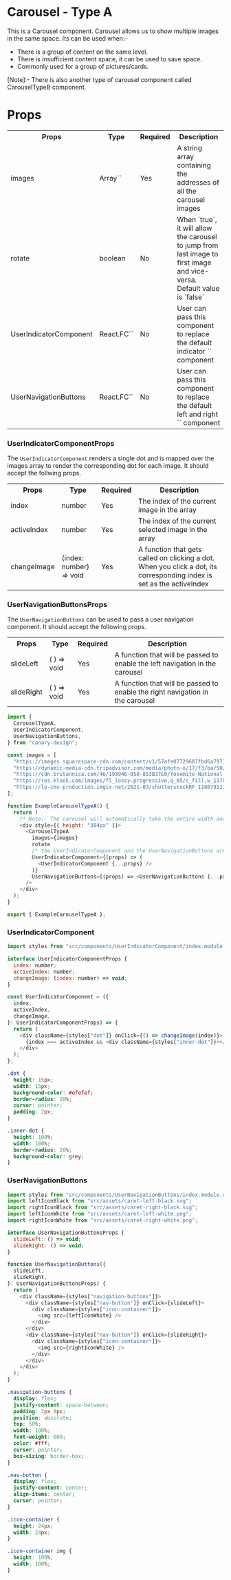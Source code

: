 # Carousel - Type A

This is a Carousel component. Carousel allows us to show multiple images in the same space. Its can be used when:-

- There is a group of content on the same level.
- There is insufficient content space, it can be used to save space.
- Commonly used for a group of pictures/cards.

[Note]:- There is also another type of carousel component called CarouselTypeB component.

# Props

<table>
  <tr>
    <th>Props</th>
    <th>Type</th>
    <th>Required</th>
    <th>Description</th>
  </tr>
  <tr>
    <td>images</td>
    <td>Array`<string>`</td>
    <td>Yes</td>
    <td>
      A string array containing the addresses of all the carousel images
    </td>
  </tr>
  <tr>
    <td>rotate</td>
    <td>boolean</td>
    <td>No</td>
    <td>
      When `true`, it will allow the carousel to jump from last image to first image and vice-versa. Default value is `false` 
    </td>
  </tr>
  <tr>
    <td>UserIndicatorComponent</td>
    <td>React.FC`<UserIndicator
    ComponentProps>`</td>
    <td>No</td>
    <td>
      User can pass this component to replace the default indicator `<Dots />` component
    </td>
  </tr>
  <tr>
    <td>UserNavigationButtons</td>
    <td>React.FC`<UserNavigation
    ButtonsProps>`</td>
    <td>No</td>
    <td>
      User can pass this component to replace the default left and right `<Navigation />` component
    </td>
  </tr>
</table>

### UserIndicatorComponentProps

The `UserIndicatorComponent` renders a single dot and is mapped over the images array to render the corresponding dot for each image. It should accept the follwing props.

<table>
  <tr>
    <th>Props</th>
    <th>Type</th>
    <th>Required</th>
    <th>Description</th>
  </tr>
  <tr>
    <td>index</td>
    <td>number</td>
    <td>Yes</td>
    <td>The index of the current image in the array</td>
  </tr>
  <tr>
    <td>activeIndex</td>
    <td>number</td>
    <td>Yes</td>
    <td>The index of the current selected image in the array</td>
  </tr>
  <tr>
    <td>changeImage</td>
    <td>(index: number) => void</td>
    <td>Yes</td>
    <td>
      A function that gets called on clicking a dot. When you click a dot, its
      corresponding index is set as the activeIndex
    </td>
  </tr>
</table>

### UserNavigationButtonsProps

The `UserNavigationButtons` can be used to pass a user navigation component. It should accept the following props.

<table>
  <tr>
    <th>Props</th>
    <th>Type</th>
    <th>Required</th>
    <th>Description</th>
  </tr>
  <tr>
    <td>slideLeft</td>
    <td>( ) => void</td>
    <td>Yes</td>
    <td>
      A function that will be passed to enable the left navigation in the
      carousel
    </td>
  </tr>
  <tr>
    <td>slideRight</td>
    <td>( ) => void</td>
    <td>Yes</td>
    <td>
      A function that will be passed to enable the right navigation in the
      carousel
    </td>
  </tr>
</table>


<BrowserWindow>
  <ExampleCarouselTypeA />
</BrowserWindow>

```js title="src/components/ExampleCarousel/index.tsx" showLineNumbers
import {
  CarouselTypeA,
  UserIndicatorComponent,
  UserNavigationButtons,
} from "canary-design";

const images = [
  "https://images.squarespace-cdn.com/content/v1/57afe07729687fbd6a7971ad/1471718394640-AYK8C3POPTKL2GU5DGRM/Glacier.National.Park.original.494.jpg?format=2500w",
  "https://dynamic-media-cdn.tripadvisor.com/media/photo-o/17/f3/ba/50/royal-arches-on-the-left.jpg?w=1100&h=-1&s=1",
  "https://cdn.britannica.com/46/193946-050-853B37E0/Yosemite-National-Park-California.jpg",
  "https://res.klook.com/images/fl_lossy.progressive,q_65/c_fill,w_1170,h_780/w_72,x_13,y_13,g_south_west,l_Klook_water_br_trans_yhcmh3/activities/rcoclkcqcpyoogx1rbvl/4-DayYellowstoneNationalParkLuxuryTourfromSaltLakeCity.jpg",
  "https://lp-cms-production.imgix.net/2021-03/shutterstockRF_1180791211.jpg",
];

function ExampleCarouselTypeA() {
  return (
    /* Note:- The carousel will automatically take the entire width and height of the parent. We have given fixed height to parent because we want all images to appear of same height. */
    <div style={{ height: "384px" }}>
      <CarouselTypeA
        images={images}
        rotate
        /* the UserIndicatorComponent and the UserNavigationButtons are optional components */
        UserIndicatorComponent={(props) => (
          <UserIndicatorComponent {...props} />
        )}
        UserNavigationButtons={(props) => <UserNavigationButtons {...props} />}
      />
    </div>
  );
}

export { ExampleCarouselTypeA };
```

### UserIndicatorComponent

```js title="src/components/UserIndicatorComponent/index.tsx" showLineNumbers
import styles from "src/components/UserIndicatorComponent/index.module.css";

interface UserIndicatorComponentProps {
  index: number;
  activeIndex: number;
  changeImage: (index: number) => void;
}

const UserIndicatorComponent = ({
  index,
  activeIndex,
  changeImage,
}: UserIndicatorComponentProps) => {
  return (
    <div className={styles["dot"]} onClick={() => changeImage(index)}>
      {index === activeIndex && <div className={styles["inner-dot"]}></div>}
    </div>
  );
};
```

```css title="src/components/UserIndicatorComponent/index.module.css"
.dot {
  height: 15px;
  width: 15px;
  background-color: #efefef;
  border-radius: 20%;
  cursor: pointer;
  padding: 2px;
}

.inner-dot {
  height: 100%;
  width: 100%;
  border-radius: 20%;
  background-color: grey;
}
```

### UserNavigationButtons

```js title="src/components/UserNavigationButtons/index.tsx" showLineNumbers
import styles from "src/components/UserNavigationButtons/index.module.css";
import leftIconBlack from "src/assets/caret-left-black.svg";
import rightIconBlack from "src/assets/caret-right-black.svg";
import leftIconWhite from "src/assets/caret-left-white.png";
import rightIconWhite from "src/assets/caret-right-white.png";

interface UserNavigationButtonsProps {
  slideLeft: () => void;
  slideRight: () => void;
}

function UserNavigationButtons({
  slideLeft,
  slideRight,
}: UserNavigationButtonsProps) {
  return (
    <div className={styles["navigation-buttons"]}>
      <div className={styles["nav-button"]} onClick={slideLeft}>
        <div className={styles["icon-container"]}>
          <img src={leftIconWhite} />
        </div>
      </div>
      <div className={styles["nav-button"]} onClick={slideRight}>
        <div className={styles["icon-container"]}>
          <img src={rightIconWhite} />
        </div>
      </div>
    </div>
  );
}
```

```css title="src/components/UserNavigationButtons/index.module.css"
.navigation-buttons {
  display: flex;
  justify-content: space-between;
  padding: 2px 8px;
  position: absolute;
  top: 50%;
  width: 100%;
  font-weight: 600;
  color: #fff;
  cursor: pointer;
  box-sizing: border-box;
}

.nav-button {
  display: flex;
  justify-content: center;
  align-items: center;
  cursor: pointer;
}

.icon-container {
  height: 24px;
  width: 24px;
}

.icon-container img {
  height: 100%;
  width: 100%;
}
```
